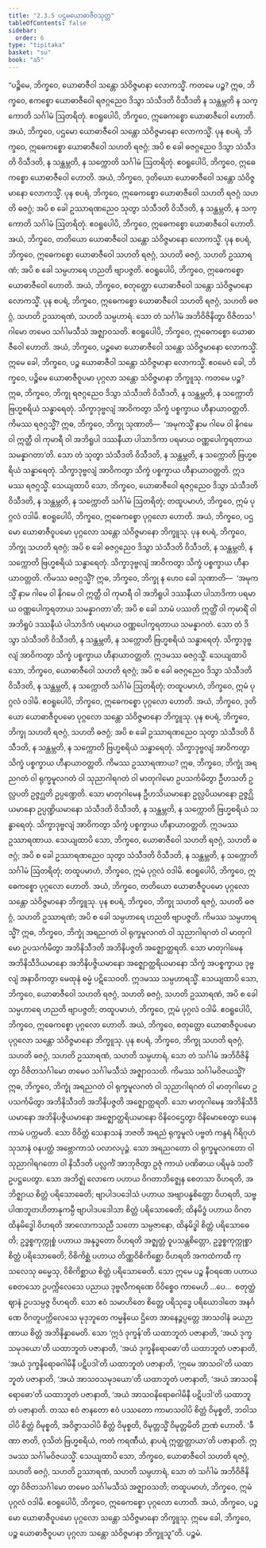 ```yaml
---
title: "2.3.5 ပဌမယောဓာဇီဝသုတ္တ"
tableOfContents: false
sidebar:
  order: 6
type: "tipitaka"
basket: "su"
book: "a5"
---
```



<DynamicBreadcrumb />

<Division number="75" book="a5">

<Paragraph number="459" book="a5">
“ပဉ္စိမေ, ဘိက္ခဝေ, ယောဓာဇီဝါ သန္တော သံဝိဇ္ဇမာနာ လောကသ္မိံ. ကတမေ ပဉ္စ? ဣဓ, ဘိက္ခဝေ, ဧကစ္စော ယောဓာဇီဝေါ ရဇဂ္ဂညေဝ ဒိသွာ သံသီဒတိ ဝိသီဒတိ န သန္ထမ္ဘတိ န သက္ကောတိ သင်္ဂါမံ ဩတရိတုံ. ဧဝရူပေါပိ, ဘိက္ခဝေ, ဣဓေကစ္စော ယောဓာဇီဝေါ ဟောတိ. အယံ, ဘိက္ခဝေ, ပဌမော ယောဓာဇီဝေါ သန္တော သံဝိဇ္ဇမာနော လောကသ္မိံ.
</Paragraph>

<Paragraph number="460" book="a5">
ပုန စပရံ, ဘိက္ခဝေ, ဣဓေကစ္စော ယောဓာဇီဝေါ သဟတိ ရဇဂ္ဂံ; အပိ စ ခေါ ဓဇဂ္ဂညေဝ ဒိသွာ သံသီဒတိ ဝိသီဒတိ, န သန္ထမ္ဘတိ, န သက္ကောတိ သင်္ဂါမံ ဩတရိတုံ. ဧဝရူပေါပိ, ဘိက္ခဝေ, ဣဓေကစ္စော ယောဓာဇီဝေါ ဟောတိ. အယံ, ဘိက္ခဝေ, ဒုတိယော ယောဓာဇီဝေါ သန္တော သံဝိဇ္ဇမာနော လောကသ္မိံ.
</Paragraph>

<Paragraph number="461" book="a5">
ပုန စပရံ, ဘိက္ခဝေ, ဣဓေကစ္စော ယောဓာဇီဝေါ သဟတိ ရဇဂ္ဂံ သဟတိ ဓဇဂ္ဂံ; အပိ စ ခေါ ဥဿာရဏညေဝ သုတွာ သံသီဒတိ ဝိသီဒတိ, န သန္ထမ္ဘတိ, န သက္ကောတိ သင်္ဂါမံ ဩတရိတုံ. ဧဝရူပေါပိ, ဘိက္ခဝေ, ဣဓေကစ္စော ယောဓာဇီဝေါ ဟောတိ. အယံ, ဘိက္ခဝေ, တတိယော ယောဓာဇီဝေါ သန္တော သံဝိဇ္ဇမာနော လောကသ္မိံ.
</Paragraph>

<Paragraph number="462" book="a5">
ပုန စပရံ, ဘိက္ခဝေ, ဣဓေကစ္စော ယောဓာဇီဝေါ သဟတိ ရဇဂ္ဂံ, သဟတိ ဓဇဂ္ဂံ, သဟတိ ဥဿာရဏံ; အပိ စ ခေါ သမ္ပဟာရေ ဟညတိ ဗျာပဇ္ဇတိ. ဧဝရူပေါပိ, ဘိက္ခဝေ, ဣဓေကစ္စော ယောဓာဇီဝေါ ဟောတိ. အယံ, ဘိက္ခဝေ, စတုတ္ထော ယောဓာဇီဝေါ သန္တော သံဝိဇ္ဇမာနော လောကသ္မိံ.
</Paragraph>

<Paragraph number="463" book="a5">
ပုန စပရံ, ဘိက္ခဝေ, ဣဓေကစ္စော ယောဓာဇီဝေါ သဟတိ ရဇဂ္ဂံ, သဟတိ ဓဇဂ္ဂံ, သဟတိ ဥဿာရဏံ, သဟတိ သမ္ပဟာရံ. သော တံ သင်္ဂါမံ အဘိဝိဇိနိတွာ ဝိဇိတသင်္ဂါမော တမေဝ သင်္ဂါမသီသံ အဇ္ဈာဝသတိ. ဧဝရူပေါပိ, ဘိက္ခဝေ, ဣဓေကစ္စော ယောဓာဇီဝေါ ဟောတိ. အယံ, ဘိက္ခဝေ, ပဉ္စမော ယောဓာဇီဝေါ သန္တော သံဝိဇ္ဇမာနော လောကသ္မိံ. ဣမေ ခေါ, ဘိက္ခဝေ, ပဉ္စ ယောဓာဇီဝါ သန္တော သံဝိဇ္ဇမာနာ လောကသ္မိံ.
</Paragraph>

<Paragraph number="464" book="a5">
ဧဝမေဝံ ခေါ, ဘိက္ခဝေ, ပဉ္စိမေ ယောဓာဇီဝူပမာ ပုဂ္ဂလာ သန္တော သံဝိဇ္ဇမာနာ ဘိက္ခူသု. ကတမေ ပဉ္စ? ဣဓ, ဘိက္ခဝေ, ဘိက္ခု ရဇဂ္ဂညေဝ ဒိသွာ သံသီဒတိ ဝိသီဒတိ, န သန္ထမ္ဘတိ, န သက္ကောတိ ဗြဟ္မစရိယံ သန္ဓာရေတုံ. သိက္ခာဒုဗ္ဗလျံ အာဝိကတွာ သိက္ခံ ပစ္စက္ခာယ ဟီနာယာဝတ္တတိ. ကိမဿ ရဇဂ္ဂသ္မိံ? ဣဓ, ဘိက္ခဝေ, ဘိက္ခု သုဏာတိ—  ‘အမုကသ္မိံ နာမ ဂါမေ ဝါ နိဂမေ ဝါ ဣတ္ထီ ဝါ ကုမာရီ ဝါ အဘိရူပါ ဒဿနီယာ ပါသာဒိကာ ပရမာယ ဝဏ္ဏပေါက္ခရတာယ သမန္နာဂတာ’တိ. သော တံ သုတွာ သံသီဒတိ ဝိသီဒတိ, န သန္ထမ္ဘတိ, န သက္ကောတိ ဗြဟ္မစရိယံ သန္ဓာရေတုံ. သိက္ခာဒုဗ္ဗလျံ အာဝိကတွာ သိက္ခံ ပစ္စက္ခာယ ဟီနာယာဝတ္တတိ. ဣဒမဿ ရဇဂ္ဂသ္မိံ.
</Paragraph>

<Paragraph number="465" book="a5">
သေယျထာပိ သော, ဘိက္ခဝေ, ယောဓာဇီဝေါ ရဇဂ္ဂညေဝ ဒိသွာ သံသီဒတိ ဝိသီဒတိ, န သန္ထမ္ဘတိ, န သက္ကောတိ သင်္ဂါမံ ဩတရိတုံ; တထူပမာဟံ, ဘိက္ခဝေ, ဣမံ ပုဂ္ဂလံ ဝဒါမိ. ဧဝရူပေါပိ, ဘိက္ခဝေ, ဣဓေကစ္စော ပုဂ္ဂလော ဟောတိ. အယံ, ဘိက္ခဝေ, ပဌမော ယောဓာဇီဝူပမော ပုဂ္ဂလော သန္တော သံဝိဇ္ဇမာနော ဘိက္ခူသု.
</Paragraph>

<Paragraph number="466" book="a5">
ပုန စပရံ, ဘိက္ခဝေ, ဘိက္ခု သဟတိ ရဇဂ္ဂံ; အပိ စ ခေါ ဓဇဂ္ဂညေဝ ဒိသွာ သံသီဒတိ ဝိသီဒတိ, န သန္ထမ္ဘတိ, န သက္ကောတိ ဗြဟ္မစရိယံ သန္ဓာရေတုံ. သိက္ခာဒုဗ္ဗလျံ အာဝိကတွာ သိက္ခံ ပစ္စက္ခာယ ဟီနာယာဝတ္တတိ. ကိမဿ ဓဇဂ္ဂသ္မိံ? ဣဓ, ဘိက္ခဝေ, ဘိက္ခု န ဟေဝ ခေါ သုဏာတိ—  ‘အမုကသ္မိံ နာမ ဂါမေ ဝါ နိဂမေ ဝါ ဣတ္ထီ ဝါ ကုမာရီ ဝါ အဘိရူပါ ဒဿနီယာ ပါသာဒိကာ ပရမာယ ဝဏ္ဏပေါက္ခရတာယ သမန္နာဂတာ’တိ; အပိ စ ခေါ သာမံ ပဿတိ ဣတ္ထိံ ဝါ ကုမာရိံ ဝါ အဘိရူပံ ဒဿနီယံ ပါသာဒိကံ ပရမာယ ဝဏ္ဏပေါက္ခရတာယ သမန္နာဂတံ. သော တံ ဒိသွာ သံသီဒတိ ဝိသီဒတိ, န သန္ထမ္ဘတိ, န သက္ကောတိ ဗြဟ္မစရိယံ သန္ဓာရေတုံ. သိက္ခာဒုဗ္ဗလျံ အာဝိကတွာ သိက္ခံ ပစ္စက္ခာယ ဟီနာယာဝတ္တတိ. ဣဒမဿ ဓဇဂ္ဂသ္မိံ.
</Paragraph>

<Paragraph number="467" book="a5">
သေယျထာပိ သော, ဘိက္ခဝေ, ယောဓာဇီဝေါ သဟတိ ရဇဂ္ဂံ; အပိ စ ခေါ ဓဇဂ္ဂညေဝ ဒိသွာ သံသီဒတိ ဝိသီဒတိ, န သန္ထမ္ဘတိ, န သက္ကောတိ သင်္ဂါမံ ဩတရိတုံ; တထူပမာဟံ, ဘိက္ခဝေ, ဣမံ ပုဂ္ဂလံ ဝဒါမိ. ဧဝရူပေါပိ, ဘိက္ခဝေ, ဣဓေကစ္စော ပုဂ္ဂလော ဟောတိ. အယံ, ဘိက္ခဝေ, ဒုတိယော ယောဓာဇီဝူပမော ပုဂ္ဂလော သန္တော သံဝိဇ္ဇမာနော ဘိက္ခူသု.
</Paragraph>

<Paragraph number="468" book="a5">
ပုန စပရံ, ဘိက္ခဝေ, ဘိက္ခု သဟတိ ရဇဂ္ဂံ, သဟတိ ဓဇဂ္ဂံ; အပိ စ ခေါ ဥဿာရဏညေဝ သုတွာ သံသီဒတိ ဝိသီဒတိ, န သန္ထမ္ဘတိ, န သက္ကောတိ ဗြဟ္မစရိယံ သန္ဓာရေတုံ. သိက္ခာဒုဗ္ဗလျံ အာဝိကတွာ သိက္ခံ ပစ္စက္ခာယ ဟီနာယာဝတ္တတိ. ကိမဿ ဥဿာရဏာယ? ဣဓ, ဘိက္ခဝေ, ဘိက္ခုံ အရညဂတံ ဝါ ရုက္ခမူလဂတံ ဝါ သုညာဂါရဂတံ ဝါ မာတုဂါမော ဥပသင်္ကမိတွာ ဦဟသတိ ဥလ္လပတိ ဥဇ္ဇဂ္ဃတိ ဥပ္ပဏ္ဍေတိ. သော မာတုဂါမေန ဦဟသိယမာနော ဥလ္လပိယမာနော ဥဇ္ဇဂ္ဃိယမာနော ဥပ္ပဏ္ဍိယမာနော သံသီဒတိ ဝိသီဒတိ, န သန္ထမ္ဘတိ, န သက္ကောတိ ဗြဟ္မစရိယံ သန္ဓာရေတုံ. သိက္ခာဒုဗ္ဗလျံ အာဝိကတွာ သိက္ခံ ပစ္စက္ခာယ ဟီနာယာဝတ္တတိ. ဣဒမဿ ဥဿာရဏာယ.
</Paragraph>

<Paragraph number="469" book="a5">
သေယျထာပိ သော, ဘိက္ခဝေ, ယောဓာဇီဝေါ သဟတိ ရဇဂ္ဂံ, သဟတိ ဓဇဂ္ဂံ; အပိ စ ခေါ ဥဿာရဏညေဝ သုတွာ သံသီဒတိ ဝိသီဒတိ, န သန္ထမ္ဘတိ, န သက္ကောတိ သင်္ဂါမံ ဩတရိတုံ; တထူပမာဟံ, ဘိက္ခဝေ, ဣမံ ပုဂ္ဂလံ ဝဒါမိ. ဧဝရူပေါပိ, ဘိက္ခဝေ, ဣဓေကစ္စော ပုဂ္ဂလော ဟောတိ. အယံ, ဘိက္ခဝေ, တတိယော ယောဓာဇီဝူပမော ပုဂ္ဂလော သန္တော သံဝိဇ္ဇမာနော ဘိက္ခူသု.
</Paragraph>

<Paragraph number="470" book="a5">
ပုန စပရံ, ဘိက္ခဝေ, ဘိက္ခု သဟတိ ရဇဂ္ဂံ, သဟတိ ဓဇဂ္ဂံ, သဟတိ ဥဿာရဏံ; အပိ စ ခေါ သမ္ပဟာရေ ဟညတိ ဗျာပဇ္ဇတိ. ကိမဿ သမ္ပဟာရသ္မိံ? ဣဓ, ဘိက္ခဝေ, ဘိက္ခုံ အရညဂတံ ဝါ ရုက္ခမူလဂတံ ဝါ သုညာဂါရဂတံ ဝါ မာတုဂါမော ဥပသင်္ကမိတွာ အဘိနိသီဒတိ အဘိနိပဇ္ဇတိ အဇ္ဈောတ္ထရတိ. သော မာတုဂါမေန အဘိနိသီဒိယမာနော အဘိနိပဇ္ဇိယမာနော အဇ္ဈောတ္ထရိယမာနော သိက္ခံ အပစ္စက္ခာယ ဒုဗ္ဗလျံ အနာဝိကတွာ မေထုနံ ဓမ္မံ ပဋိသေဝတိ. ဣဒမဿ သမ္ပဟာရသ္မိံ.
</Paragraph>

<Paragraph number="471" book="a5">
သေယျထာပိ သော, ဘိက္ခဝေ, ယောဓာဇီဝေါ သဟတိ ရဇဂ္ဂံ, သဟတိ ဓဇဂ္ဂံ, သဟတိ ဥဿာရဏံ, အပိ စ ခေါ သမ္ပဟာရေ ဟညတိ ဗျာပဇ္ဇတိ; တထူပမာဟံ, ဘိက္ခဝေ, ဣမံ ပုဂ္ဂလံ ဝဒါမိ. ဧဝရူပေါပိ, ဘိက္ခဝေ, ဣဓေကစ္စော ပုဂ္ဂလော ဟောတိ. အယံ, ဘိက္ခဝေ, စတုတ္ထော ယောဓာဇီဝူပမော ပုဂ္ဂလော သန္တော သံဝိဇ္ဇမာနော ဘိက္ခူသု.
</Paragraph>

<Paragraph number="472" book="a5">
ပုန စပရံ, ဘိက္ခဝေ, ဘိက္ခု သဟတိ ရဇဂ္ဂံ, သဟတိ ဓဇဂ္ဂံ, သဟတိ ဥဿာရဏံ, သဟတိ သမ္ပဟာရံ, သော တံ သင်္ဂါမံ အဘိဝိဇိနိတွာ ဝိဇိတသင်္ဂါမော တမေဝ သင်္ဂါမသီသံ အဇ္ဈာဝသတိ. ကိမဿ သင်္ဂါမဝိဇယသ္မိံ? ဣဓ, ဘိက္ခဝေ, ဘိက္ခုံ အရညဂတံ ဝါ ရုက္ခမူလဂတံ ဝါ သုညာဂါရဂတံ ဝါ မာတုဂါမော ဥပသင်္ကမိတွာ အဘိနိသီဒတိ အဘိနိပဇ္ဇတိ အဇ္ဈောတ္ထရတိ. သော မာတုဂါမေန အဘိနိသီဒိယမာနော အဘိနိပဇ္ဇိယမာနော အဇ္ဈောတ္ထရိယမာနော ဝိနိဝေဌေတွာ ဝိနိမောစေတွာ ယေန ကာမံ ပက္ကမတိ. သော ဝိဝိတ္တံ သေနာသနံ ဘဇတိ အရညံ ရုက္ခမူလံ ပဗ္ဗတံ ကန္ဒရံ ဂိရိဂုဟံ သုသာနံ ဝနပတ္ထံ အဗ္ဘောကာသံ ပလာလပုဉ္ဇံ.
</Paragraph>

<Paragraph number="473" book="a5">
သော အရညဂတော ဝါ ရုက္ခမူလဂတော ဝါ သုညာဂါရဂတော ဝါ နိသီဒတိ ပလ္လင်္ကံ အာဘုဇိတွာ ဥဇုံ ကာယံ ပဏိဓာယ ပရိမုခံ သတိံ ဥပဋ္ဌပေတွာ. သော အဘိဇ္ဈံ လောကေ ပဟာယ ဝိဂတာဘိဇ္ဈေန စေတသာ ဝိဟရတိ, အဘိဇ္ဈာယ စိတ္တံ ပရိသောဓေတိ; ဗျာပါဒပဒေါသံ ပဟာယ အဗျာပန္နစိတ္တော ဝိဟရတိ, သဗ္ဗပါဏဘူတဟိတာနုကမ္ပီ ဗျာပါဒပဒေါသာ စိတ္တံ ပရိသောဓေတိ; ထိနမိဒ္ဓံ ပဟာယ ဝိဂတထိနမိဒ္ဓေါ ဝိဟရတိ အာလောကသညီ သတော သမ္ပဇာနော, ထိနမိဒ္ဓါ စိတ္တံ ပရိသောဓေတိ; ဥဒ္ဓစ္စကုက္ကုစ္စံ ပဟာယ အနုဒ္ဓတော ဝိဟရတိ အဇ္ဈတ္တံ ဝူပသန္တစိတ္တော, ဥဒ္ဓစ္စကုက္ကုစ္စာ စိတ္တံ ပရိသောဓေတိ; ဝိစိကိစ္ဆံ ပဟာယ တိဏ္ဏဝိစိကိစ္ဆော ဝိဟရတိ အကထံကထီ ကုသလေသု ဓမ္မေသု, ဝိစိကိစ္ဆာယ စိတ္တံ ပရိသောဓေတိ. သော ဣမေ ပဉ္စ နီဝရဏေ ပဟာယ စေတသော ဥပက္ကိလေသေ ပညာယ ဒုဗ္ဗလီကရဏေ ဝိဝိစ္စေဝ ကာမေဟိ …ပေ…  စတုတ္ထံ ဈာနံ ဥပသမ္ပဇ္ဇ ဝိဟရတိ.
</Paragraph>

<Paragraph number="474" book="a5">
သော ဧဝံ သမာဟိတေ စိတ္တေ ပရိသုဒ္ဓေ ပရိယောဒါတေ အနင်္ဂဏေ ဝိဂတူပက္ကိလေသေ မုဒုဘူတေ ကမ္မနိယေ ဌိတေ အာနေဉ္ဇပ္ပတ္တေ အာသဝါနံ ခယဉာဏာယ စိတ္တံ အဘိနိန္နာမေတိ. သော ‘ဣဒံ ဒုက္ခန်’တိ ယထာဘူတံ ပဇာနာတိ, ‘အယံ ဒုက္ခသမုဒယော’တိ ယထာဘူတံ ပဇာနာတိ, ‘အယံ ဒုက္ခနိရောဓော’တိ ယထာဘူတံ ပဇာနာတိ, ‘အယံ ဒုက္ခနိရောဓဂါမိနီ ပဋိပဒါ’တိ ယထာဘူတံ ပဇာနာတိ, ‘ဣမေ အာသဝါ’တိ ယထာဘူတံ ပဇာနာတိ, ‘အယံ အာသဝသမုဒယော’တိ ယထာဘူတံ ပဇာနာတိ, ‘အယံ အာသဝနိရောဓော’တိ ယထာဘူတံ ပဇာနာတိ, ‘အယံ အာသဝနိရောဓဂါမိနီ ပဋိပဒါ’တိ ယထာဘူတံ ပဇာနာတိ. တဿ ဧဝံ ဇာနတော ဧဝံ ပဿတော ကာမာသဝါပိ စိတ္တံ ဝိမုစ္စတိ, ဘဝါသဝါပိ စိတ္တံ ဝိမုစ္စတိ, အဝိဇ္ဇာသဝါပိ စိတ္တံ ဝိမုစ္စတိ, ဝိမုတ္တသ္မိံ ဝိမုတ္တမိတိ ဉာဏံ ဟောတိ. ‘ခီဏာ ဇာတိ, ဝုသိတံ ဗြဟ္မစရိယံ, ကတံ ကရဏီယံ, နာပရံ ဣတ္ထတ္တာယာ’တိ ပဇာနာတိ. ဣဒမဿ သင်္ဂါမဝိဇယသ္မိံ.
</Paragraph>

<Paragraph number="475" book="a5">
သေယျထာပိ သော, ဘိက္ခဝေ, ယောဓာဇီဝေါ သဟတိ ရဇဂ္ဂံ, သဟတိ ဓဇဂ္ဂံ, သဟတိ ဥဿာရဏံ, သဟတိ သမ္ပဟာရံ, သော တံ သင်္ဂါမံ အဘိဝိဇိနိတွာ ဝိဇိတသင်္ဂါမော တမေဝ သင်္ဂါမသီသံ အဇ္ဈာဝသတိ; တထူပမာဟံ, ဘိက္ခဝေ, ဣမံ ပုဂ္ဂလံ ဝဒါမိ. ဧဝရူပေါပိ, ဘိက္ခဝေ, ဣဓေကစ္စော ပုဂ္ဂလော ဟောတိ. အယံ, ဘိက္ခဝေ, ပဉ္စမော ယောဓာဇီဝူပမော ပုဂ္ဂလော သန္တော သံဝိဇ္ဇမာနော ဘိက္ခူသု. ဣမေ ခေါ, ဘိက္ခဝေ, ပဉ္စ ယောဓာဇီဝူပမာ ပုဂ္ဂလာ သန္တော သံဝိဇ္ဇမာနာ ဘိက္ခူသူ”တိ.

</Paragraph>
</Division>

<Paragraph number="476" type="center" book="a5">
ပဉ္စမံ.
</Paragraph>